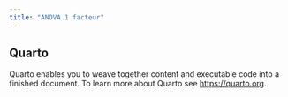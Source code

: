 ```yaml
---
title: "ANOVA 1 facteur"
---
```


## Quarto

Quarto enables you to weave together content and executable code into a finished document. To learn more about Quarto see <https://quarto.org>.


